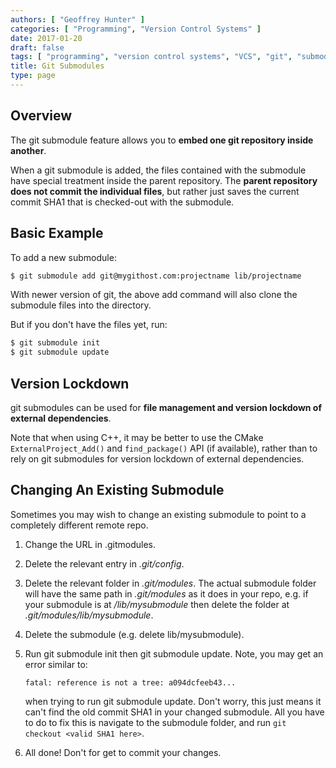 ```yaml
---
authors: [ "Geoffrey Hunter" ]
categories: [ "Programming", "Version Control Systems" ]
date: 2017-01-20
draft: false
tags: [ "programming", "version control systems", "VCS", "git", "submodules" ]
title: Git Submodules
type: page
---
```



## Overview

The git submodule feature allows you to **embed one git repository inside another**.

When a git submodule is added, the files contained with the submodule have special treatment inside the parent repository. The **parent repository does not commit the individual files**, but rather just saves the current commit SHA1 that is checked-out with the submodule.

## Basic Example

To add a new submodule:

```sh   
$ git submodule add git@mygithost.com:projectname lib/projectname
```

With newer version of git, the above add command will also clone the submodule files into the directory.

But if you don't have the files yet, run:

```sh   
$ git submodule init
$ git submodule update
```

## Version Lockdown

git submodules can be used for **file management and version lockdown of external dependencies**.

Note that when using C++, it may be better to use the CMake `ExternalProject_Add()` and `find_package()` API (if available), rather than to rely on git submodules for version lockdown of external dependencies.

## Changing An Existing Submodule

Sometimes you may wish to change an existing submodule to point to a completely different remote repo.

1. Change the URL in .gitmodules.
2. Delete the relevant entry in _.git/config_.
3. Delete the relevant folder in _.git/modules_. The actual submodule folder will have the same path in _.git/modules_ as it does in your repo, e.g. if your submodule is at _/lib/mysubmodule_ then delete the folder at _.git/modules/lib/mysubmodule_.
4. Delete the submodule (e.g. delete lib/mysubmodule).
5. Run git submodule init then git submodule update. Note, you may get an error similar to:  

	```text
    fatal: reference is not a tree: a094dcfeeb43...
	```

	when trying to run git submodule update. Don't worry, this just means it can't find the old commit SHA1 in your changed submodule. All you have to do to fix this is navigate to the submodule folder, and run `git checkout <valid SHA1 here>`.

6. All done! Don't for get to commit your changes.

